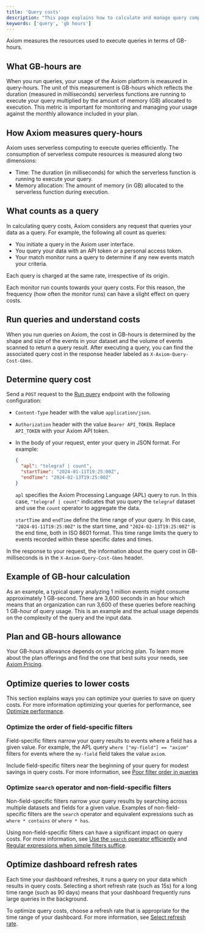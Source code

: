 ```yaml
---
title: 'Query costs'
description: "This page explains how to calculate and manage query compute resources in GB-hours to optimize usage within Axiom."
keywords: ['query', 'gb hours']
---
```


Axiom measures the resources used to execute queries in terms of GB-hours.

## What GB-hours are

When you run queries, your usage of the Axiom platform is measured in query-hours. The unit of this measurement is GB-hours which reflects the duration (measured in milliseconds) serverless functions are running to execute your query multiplied by the amount of memory (GB) allocated to execution. This metric is important for monitoring and managing your usage against the monthly allowance included in your plan.

## How Axiom measures query-hours

Axiom uses serverless computing to execute queries efficiently. The consumption of serverless compute resources is measured along two dimensions:

- Time: The duration (in milliseconds) for which the serverless function is running to execute your query.
- Memory allocation: The amount of memory (in GB) allocated to the serverless function during execution.

## What counts as a query

In calculating query costs, Axiom considers any request that queries your data as a query. For example, the following all count as queries:

- You initiate a query in the Axiom user interface.
- You query your data with an API token or a personal access token.
- Your match monitor runs a query to determine if any new events match your criteria.

Each query is charged at the same rate, irrespective of its origin.

Each monitor run counts towards your query costs. For this reason, the frequency (how often the monitor runs) can have a slight effect on query costs.

## Run queries and understand costs

When you run queries on Axiom, the cost in GB-hours is determined by the shape and size of the events in your dataset and the volume of events scanned to return a query result. After executing a query, you can find the associated query cost in the response header labeled as `X-Axiom-Query-Cost-Gbms`.

## Determine query cost

Send a `POST` request to the [Run query](/restapi/endpoints/queryApl) endpoint with the following configuration:

- `Content-Type` header with the value `application/json`.
- `Authorization` header with the value `Bearer API_TOKEN`. Replace `API_TOKEN` with your Axiom API token.
- In the body of your request, enter your query in JSON format. For example:

    ```json
    {
      "apl": "telegraf | count",
      "startTime": "2024-01-11T19:25:00Z",
      "endTime": "2024-02-13T19:25:00Z"
    }
    ```

    `apl` specifies the Axiom Processing Language (APL) query to run. In this case, `"telegraf | count"` indicates that you query the `telegraf` dataset and use the `count` operator to aggregate the data.

    `startTime` and `endTime` define the time range of your query. In this case, `"2024-01-11T19:25:00Z"` is the start time, and `"2024-02-13T19:25:00Z"` is the end time, both in ISO 8601 format. This time range limits the query to events recorded within these specific dates and times.

In the response to your request, the information about the query cost in GB-milliseconds is in the `X-Axiom-Query-Cost-Gbms` header.

## Example of GB-hour calculation

As an example, a typical query analyzing 1 million events might consume approximately 1 GB-second. There are 3,600 seconds in an hour which means that an organization can run 3,600 of these queries before reaching 1 GB-hour of query usage. This is an example and the actual usage depends on the complexity of the query and the input data.

## Plan and GB-hours allowance

Your GB-hours allowance depends on your pricing plan. To learn more about the plan offerings and find the one that best suits your needs, see [Axiom Pricing](https://axiom.co/pricing).

## Optimize queries to lower costs

This section explains ways you can optimize your queries to save on query costs. For more information optimizing your queries for performance, see [Optimize performance](/reference/performance).

### Optimize the order of field-specific filters

Field-specific filters narrow your query results to events where a field has a given value. For example, the APL query `where ["my-field"] == "axiom"` filters for events where the `my-field` field takes the value `axiom`.

Include field-specific filters near the beginning of your query for modest savings in query costs. For more information, see [Poor filter order in queries](/reference/performance#poor-filter-order-in-queries)

### Optimize `search` operator and non-field-specific filters

Non-field-specific filters narrow your query results by searching across multiple datasets and fields for a given value. Examples of non-field-specific filters are the `search` operator and equivalent expressions such as `where * contains` or `where * has`.

Using non-field-specific filters can have a significant impact on query costs. For more information, see [Use the `search` operator efficiently](/apl/tabular-operators/search-operator#use-the-search-operator-efficiently) and [Regular expressions when simple filters suffice](/reference/performance#regular-expressions-when-simple-filters-suffice).

## Optimize dashboard refresh rates

Each time your dashboard refreshes, it runs a query on your data which results in query costs. Selecting a short refresh rate (such as 15s) for a long time range (such as 90 days) means that your dashboard frequently runs large queries in the background.

To optimize query costs, choose a refresh rate that is appropriate for the time range of your dashboard. For more information, see [Select refresh rate](/dashboards/configure#select-refresh-rate).